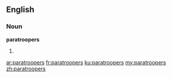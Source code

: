 ==English==

===Noun===
'''paratroopers'''

# {{plural of|[[paratrooper]]}}

[[ar:paratroopers]]
[[fr:paratroopers]]
[[ku:paratroopers]]
[[my:paratroopers]]
[[zh:paratroopers]]